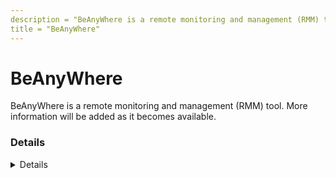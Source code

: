 ```yaml
---
description = "BeAnyWhere is a remote monitoring and management (RMM) tool. More information will be added as it becomes available."
title = "BeAnyWhere"
---
```




# BeAnyWhere

BeAnyWhere is a remote monitoring and management (RMM) tool. More information will be added as it becomes available.

### Details
<Details author={""}
         category={""}
         created={""}
         website={""}
         lastModified={"2-7-2024"}
         privileges={""}
         free={ false }
         verification={ false }
/>

#### Installation Paths
<Card code={ ["basuptshelper.exe", "basupsrvcupdate.exe", "BASupApp.exe", "BASupSysInf.exe", "BASupAppSrvc.exe", "TakeControl.exe", "BASupAppElev.exe", "basupsrvc.exe"] }/>





### Forensic Artifacts




#### Network Artifacts
<EuiSpacer size="xl"/>
<NetworkArtifactsTable data={ [{"Description": "Known remote domains", "Domains": ["beanywhere.en.uptodown.com/windows", "beanywhere.com"], "Ports": []}] }/>




### Detections
- Detects potential network activity of BeAnyWhere RMM tool
  - [Sigma Rule](https://github.com/magicsword-io/LOLRMM/blob/main/detections/sigma/beanywhere_network_sigma.yml)
- Detects potential processes activity of BeAnyWhere RMM tool
  - [Sigma Rule](https://github.com/magicsword-io/LOLRMM/blob/main/detections/sigma/beanywhere_processes_sigma.yml)

### References
- [https://www.shouldiremoveit.com/beanywhere-support-service-40908-program.aspx](https://www.shouldiremoveit.com/beanywhere-support-service-40908-program.aspx)

